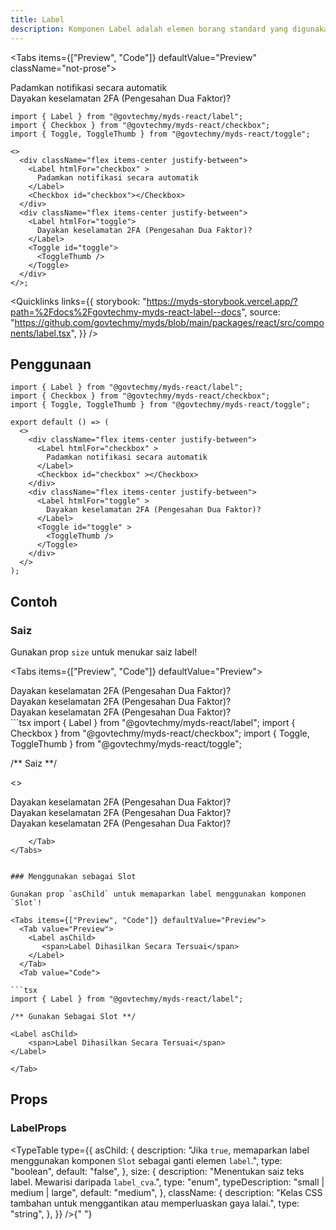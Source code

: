 ```yaml
---
title: Label
description: Komponen Label adalah elemen borang standard yang digunakan untuk mengaitkan teks deskriptif dengan kawalan seperti kotak semak dan togol. Komponen ini memastikan kebolehcapaian dan gaya yang konsisten untuk laman web kerajaan Malaysia.
---
```



<Tabs items={["Preview", "Code"]} defaultValue="Preview" className="not-prose">
  <Tab value="Preview">
      <div className="min-w-[360px] space-y-3">
        <div className="flex justify-between items-center">
          <Label htmlFor="checkbox">
            Padamkan notifikasi secara automatik
          </Label>
          <Checkbox id="checkbox"></Checkbox>
        </div>
        <div className="flex justify-between items-center">
          <Label htmlFor="toggle" >
            Dayakan keselamatan 2FA (Pengesahan Dua Faktor)?
          </Label>
          <Toggle id="toggle" >
            <ToggleThumb />
          </Toggle>
        </div>
      </div>
  </Tab>
  <Tab value="Code">

```tsx
import { Label } from "@govtechmy/myds-react/label";
import { Checkbox } from "@govtechmy/myds-react/checkbox";
import { Toggle, ToggleThumb } from "@govtechmy/myds-react/toggle";

<>
  <div className="flex items-center justify-between">
    <Label htmlFor="checkbox" >
      Padamkan notifikasi secara automatik
    </Label>
    <Checkbox id="checkbox"></Checkbox>
  </div>
  <div className="flex items-center justify-between">
    <Label htmlFor="toggle">
      Dayakan keselamatan 2FA (Pengesahan Dua Faktor)?
    </Label>
    <Toggle id="toggle">
      <ToggleThumb />
    </Toggle>
  </div>
</>;
```

  </Tab>
</Tabs>

<Quicklinks
  links={{
    storybook:
      "https://myds-storybook.vercel.app/?path=%2Fdocs%2Fgovtechmy-myds-react-label--docs",
    source:
      "https://github.com/govtechmy/myds/blob/main/packages/react/src/components/label.tsx",
  }}
/>

## Penggunaan

```tsx copy
import { Label } from "@govtechmy/myds-react/label";
import { Checkbox } from "@govtechmy/myds-react/checkbox";
import { Toggle, ToggleThumb } from "@govtechmy/myds-react/toggle";
```

```tsx copy
export default () => (
  <>
    <div className="flex items-center justify-between">
      <Label htmlFor="checkbox" >
        Padamkan notifikasi secara automatik
      </Label>
      <Checkbox id="checkbox" ></Checkbox>
    </div>
    <div className="flex items-center justify-between">
      <Label htmlFor="toggle" >
        Dayakan keselamatan 2FA (Pengesahan Dua Faktor)?
      </Label>
      <Toggle id="toggle" >
        <ToggleThumb />
      </Toggle>
    </div>
  </>
);
```

## Contoh

### Saiz

Gunakan prop `size` untuk menukar saiz label!

<Tabs items={["Preview", "Code"]} defaultValue="Preview">
  <Tab value="Preview">
  <div className="flex justify-between  items-center">
    <Label size="small">
      Dayakan keselamatan 2FA (Pengesahan Dua Faktor)?
    </Label>
    <Toggle size="small">
      <ToggleThumb />
    </Toggle>
  </div>
  <div className="flex justify-between  items-center">
    <Label size="medium">
      Dayakan keselamatan 2FA (Pengesahan Dua Faktor)?
    </Label>
    <Toggle size="medium">
      <ToggleThumb />
    </Toggle>
  </div>
  <div className="flex justify-between  items-center">
    <Label size="large">
      Dayakan keselamatan 2FA (Pengesahan Dua Faktor)?
    </Label>
    <Toggle size="large">
      <ToggleThumb />
    </Toggle>
  </div>
  </Tab>
  <Tab value="Code">
```tsx
import { Label } from "@govtechmy/myds-react/label";
import { Checkbox } from "@govtechmy/myds-react/checkbox";
import { Toggle, ToggleThumb } from "@govtechmy/myds-react/toggle";

/** Saiz **/

<>
  <div className="flex items-center justify-between">
    <Label size="small">
      Dayakan keselamatan 2FA (Pengesahan Dua Faktor)?
    </Label>
    <Toggle size="small">
      <ToggleThumb />
    </Toggle>
  </div>
  <div className="flex items-center justify-between">
    <Label size="medium">
      Dayakan keselamatan 2FA (Pengesahan Dua Faktor)?
    </Label>
    <Toggle size="medium">
      <ToggleThumb />
    </Toggle>
  </div>
  <div className="flex items-center justify-between">
    <Label size="large">
      Dayakan keselamatan 2FA (Pengesahan Dua Faktor)?
    </Label>
    <Toggle size="large">
      <ToggleThumb />
    </Toggle>
  </div>
</>

```
    </Tab>
</Tabs>


### Menggunakan sebagai Slot

Gunakan prop `asChild` untuk memaparkan label menggunakan komponen `Slot`!

<Tabs items={["Preview", "Code"]} defaultValue="Preview">
  <Tab value="Preview">
    <Label asChild>
       <span>Label Dihasilkan Secara Tersuai</span>
    </Label>
  </Tab>
  <Tab value="Code">

```tsx
import { Label } from "@govtechmy/myds-react/label";

/** Gunakan Sebagai Slot **/

<Label asChild>
    <span>Label Dihasilkan Secara Tersuai</span>
</Label>

```

    </Tab>

</Tabs>

## Props

### LabelProps

<TypeTable
  type={{
    asChild: {
      description:
        "Jika `true`, memaparkan label menggunakan komponen `Slot` sebagai ganti elemen `label`.",
      type: "boolean",
      default: "false",
    },
    size: {
      description: "Menentukan saiz teks label. Mewarisi daripada `label_cva`.",
      type: "enum",
      typeDescription: "small | medium | large",
      default: "medium",
    },
    className: {
      description:
        "Kelas CSS tambahan untuk menggantikan atau memperluaskan gaya lalai.",
      type: "string",
    },
  }}
/>{" "}
